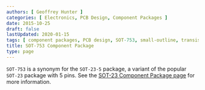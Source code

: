 ```yaml
---
authors: [ Geoffrey Hunter ]
categories: [ Electronics, PCB Design, Component Packages ]
date: 2015-10-25
draft: false
lastUpdated: 2020-01-15
tags: [ component packages, PCB design, SOT-753, small-outline, transistor, SOT-753, SOT-23, SOT-23-5, variant ]
title: SOT-753 Component Package
type: page
---
```



`SOT-753` is a synonym for the `SOT-23-5` package, a variant of the popular `SOT-23` package with 5 pins. See the [SOT-23 Component Package page](/pcb-design/component-packages/sot-23-component-package) for more information.
